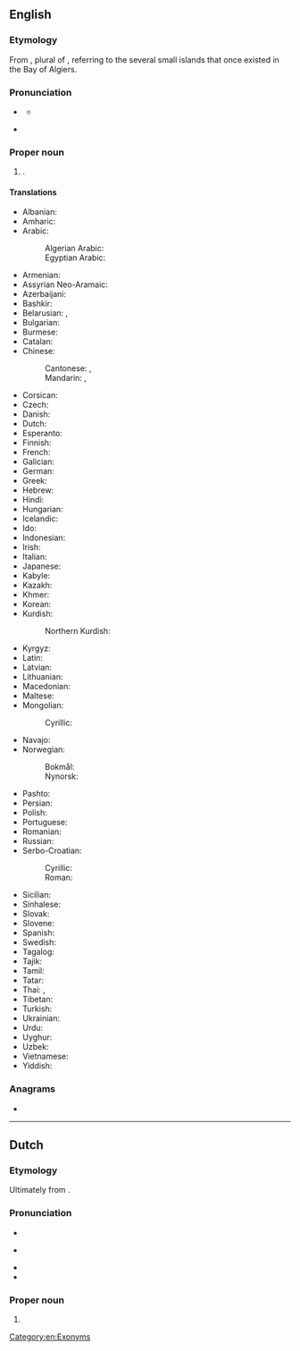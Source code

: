 ==English==
{{wikipedia}}

===Etymology===
From {{der|en|ar|اَلْجَزَائِر||the islands}}, plural of {{m|ar|جَزِيرَة||island}}, referring to the several small islands that once existed in the Bay of Algiers.

===Pronunciation===
* {{a|UK}} {{IPA|en|/ælˈdʒɪəz/}}
** {{audio|en|LL-Q1860 (eng)-Vealhurl-Algiers.wav|Audio (UK)}}
* {{a|US}} {{IPA|en|/ælˈdʒɪɹz/}}

===Proper noun===
{{en-proper noun}}

# {{place|en|capital city|c/Algeria}}.

====Translations====
{{trans-top|the capital of Algeria}}
* Albanian: {{t|sq|Algjer|m}}
* Amharic: {{t|am|አልጀርስ}}
* Arabic: {{t+|ar|الْجَزَائِر|f-p}}
*: Algerian Arabic: {{t|arq|دْزاير|f-p|tr=dzayer}}
*: Egyptian Arabic: {{t|arz|الجزاير|tr=el-gazāyer}}
* Armenian: {{t+|hy|Ալժիր}}
* Assyrian Neo-Aramaic: {{t|aii|ܓܙܐܝܪ|sc=Syrc}}
* Azerbaijani: {{t+|az|Əlcəzair}}
* Bashkir: {{t|ba|Алжир}}
* Belarusian: {{t|be|Алжы́р|m}}, {{t|be|Альжы́р|m}} {{qualifier|Taraškevica}}
* Bulgarian: {{t|bg|Алжи́р|m}}
* Burmese: {{t+|my|[[အယ်လဂျီးယား]][[မြို့]]}}
* Catalan: {{t|ca|Alger|m}}
* Chinese:
*: Cantonese: {{t|yue|阿爾及爾}}, {{t|yue|阿尔及尔|tr=aa3 ji5 aa3 ji5}}
*: Mandarin: {{t+|cmn|阿爾及爾}}, {{t+|cmn|阿尔及尔|tr=Ā'ěrjí'ěr}}
* Corsican: {{t|co|Algeri|f}}
* Czech: {{t+|cs|Alžír|m}}
* Danish: {{t+|da|Algier|n}}
* Dutch: {{t+|nl|Algiers|n}}
* Esperanto: {{t+|eo|Alĝero}}
* Finnish: {{t+|fi|Alger}}
* French: {{t+|fr|Alger|m|f}}
* Galician: {{t+|gl|Alxer}}
* German: {{t+|de|Algier|n}}
* Greek: {{t|el|Αλγέρι|n}}
* Hebrew: {{t|he|אַלְגִ׳יר|f|tr=aljír}}
* Hindi: {{t|hi|अल्जीयर्स|m}}
* Hungarian: {{t+|hu|Algír}}
* Icelandic: {{t|is|Algeirsborg}}
* Ido: {{t+|io|Aljer}}
* Indonesian: {{t|id|Aljir}}
* Irish: {{t|ga|Cathair na hAilgéire|f}}
* Italian: {{t+|it|Algeri|f}}
* Japanese: {{t|ja|アルジェ|tr=Aruje}}
* Kabyle: {{t|kab|ⴷⵣⴰⵢⴻ|tr=dzayer}}
* Kazakh: {{t|kk|Алжир}}
* Khmer: {{t+|km|អាល់ហ្សេ}}
* Korean: {{t|ko|^알제}}
* Kurdish:
*: Northern Kurdish: {{t+|kmr|Cezayir}}
{{trans-mid}}
* Kyrgyz: {{t+|ky|Алжир}}
* Latin: {{t|la|Algeria|f}}
* Latvian: {{t|lv|Alžīra}}
* Lithuanian: {{t+|lt|Alžyras}}
* Macedonian: {{t+|mk|Алжир|m}}
* Maltese: {{t|mt|Alġier}}
* Mongolian:
*: Cyrillic: {{t|mn|Алжир}}
* Navajo: {{t|nv|Áljiis}}
* Norwegian:
*: Bokmål: {{t+|nb|Alger}}
*: Nynorsk: {{t|nn|Alger}}
* Pashto: {{t|ps|الجزيره|f|tr=alǰazirá}}
* Persian: {{t|fa|الجزیره|tr=aljazire}}
* Polish: {{t+|pl|Algier|m}}
* Portuguese: {{t+|pt|Argel|m}}
* Romanian: {{t+|ro|Alger}}
* Russian: {{t+|ru|Алжи́р|m}}
* Serbo-Croatian:
*: Cyrillic: {{t|sh|А̀лжӣр|m}}
*: Roman: {{t+|sh|Àlžīr|m}}
* Sicilian: {{t|scn|Algeri|f}}
* Sinhalese: {{t|si|ඇල්ජිරියස්}}
* Slovak: {{t+|sk|Alžír|m}}
* Slovene: {{t+|sl|Alžir|m}}
* Spanish: {{t+|es|Argel|m}}
* Swedish: {{t+|sv|Alger|n}}
* Tagalog: {{t|tl|Arhel}}
* Tajik: {{t|tg|Алҷазира}}
* Tamil: {{t|ta|அல்ஜியர்ஸ்}}
* Tatar: {{t|tt|Әлҗәзаир}}
* Thai: {{t|th|แอลเจียร์ส}}, {{t|th|อัลเจียร์ส}}
* Tibetan: {{t|bo|ཨཱལ་ཇི་ཡར་སི}}
* Turkish: {{t+|tr|Cezayir}}
* Ukrainian: {{t+|uk|Алжи́р|m}}
* Urdu: {{t|ur|الجزائر|m|tr=aljazā'ir}}
* Uyghur: {{t|ug|ئالجىر}}
* Uzbek: {{t+|uz|Jazoir}}
* Vietnamese: {{t|vi|An-giê}}
* Yiddish: {{t|yi|אַלזשיר|n}}
{{trans-bottom}}

===Anagrams===
* {{anagrams|en|a=aegilrs|airlegs|largies|sea-girl}}

[[Category:en:Exonyms]]

----

==Dutch==

===Etymology===
Ultimately from {{der|nl|ar|اَلْجَزَائِر}}. {{etystub|nl}}

===Pronunciation===
* {{IPA|nl|/ɑlˈɣiːrs/}}
* {{a|NL}} {{audio|nl|Nl-Algiers.ogg|audio}}
* {{hyphenation|nl|Al|giers}}
* {{rhyme|nl|iːrs}}

===Proper noun===
{{nl-proper noun|n}}

# {{place|nl|capital city|c/Algeria|t=Algiers}}